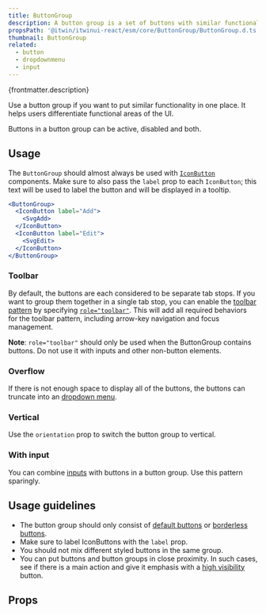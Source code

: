 ```yaml
---
title: ButtonGroup
description: A button group is a set of buttons with similar functionality.
propsPath: '@itwin/itwinui-react/esm/core/ButtonGroup/ButtonGroup.d.ts'
thumbnail: ButtonGroup
related:
  - button
  - dropdownmenu
  - input
---
```


<p>{frontmatter.description}</p>

<LiveExample src='ButtonGroup.main.jsx'>
  <AllExamples.ButtonGroupMainExample client:load />
</LiveExample>

Use a button group if you want to put similar functionality in one place. It helps users differentiate functional areas of the UI.

Buttons in a button group can be active, disabled and both.

## Usage

The `ButtonGroup` should almost always be used with [`IconButton`](button#iconbutton) components. Make sure to also pass the `label` prop to each `IconButton`; this text will be used to label the button and will be displayed in a tooltip.

```jsx
<ButtonGroup>
  <IconButton label="Add">
    <SvgAdd>
  </IconButton>
  <IconButton label="Edit">
    <SvgEdit>
  </IconButton>
</ButtonGroup>
```
### Toolbar

By default, the buttons are each considered to be separate tab stops. If you want to group them together in a single tab stop, you can enable the [toolbar pattern](https://www.w3.org/WAI/ARIA/apg/patterns/toolbar/) by specifying [`role="toolbar"`](https://developer.mozilla.org/en-US/docs/Web/Accessibility/ARIA/roles/toolbar_role). This will add all required behaviors for the toolbar pattern, including arrow-key navigation and focus management.

<LiveExample src='ButtonGroup.toolbar.jsx'>
  <AllExamples.ButtonGroupToolbarExample client:load />
</LiveExample>

**Note**: `role="toolbar"` should only be used when the ButtonGroup contains buttons. Do not use it with inputs and other non-button elements.

### Overflow

If there is not enough space to display all of the buttons, the buttons can truncate into an [dropdown menu](dropdownmenu).

<LiveExample src='ButtonGroup.overflow.jsx'>
  <AllExamples.ButtonGroupOverflowExample client:load />
</LiveExample>

### Vertical

Use the <code>orientation</code> prop to switch the button group to vertical.

<LiveExample src='ButtonGroup.vertical.jsx'>
  <AllExamples.ButtonGroupVerticalExample client:load />
</LiveExample>

### With input

You can combine [inputs](input) with buttons in a button group. Use this pattern sparingly.

<LiveExample src='ButtonGroup.input.jsx'>
  <AllExamples.ButtonGroupInputExample client:load />
</LiveExample>

## Usage guidelines

- The button group should only consist of [default buttons](button#default) or [borderless buttons](button#borderless).
- Make sure to label IconButtons with the `label` prop.
- You should not mix different styled buttons in the same group.
- You can put buttons and button groups in close proximity. In such cases, see if there is a main action and give it emphasis with a [high visibility](button#high-visibility) button.

<LiveExample src='ButtonGroup.usage.jsx'>
  <AllExamples.ButtonGroupUsageExample client:load />
</LiveExample>

## Props

<PropsTable path={frontmatter.propsPath} />
